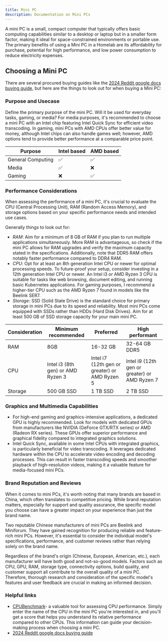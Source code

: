 ```yaml
---
title: Mini PC
description: Documentation on Mini PCs
---
```


A mini PC is a small, compact computer that typically offers basic computing capabilities similar to a desktop or laptop but in a smaller form factor, making it ideal for space-constrained environments or portable use.
The primary benefits of using a Mini PC in a Homelab are its affordability for purchase, potential for high performance, and low power consumption to reduce electricity expenses.

## Choosing a Mini PC

There are several procured buying guides like the [2024 Reddit google docs buying guide](https://docs.google.com/spreadsheets/d/1SWqLJ6tGmYHzqGaa4RZs54iw7C1uLcTU_rLTRHTOzaA/edit#gid=1054800310),
but here are the things to look out for when buying a Mini PC:

### Purpose and Usecase

Define the primary purpose of the mini PC. Will it be used for everyday tasks, gaming, or media? For media purposes, it's recommended to choose a mini PC with an Intel chip featuring Intel Quick Sync for efficient video transcoding. In gaming, mini PCs with AMD CPUs offer better value for money, although Intel chips can also handle games well; however, AMD options tend to provide better performance at a comparable price point.

| Purpose           | Intel based | AMD based |
|-------------------|-------------|-----------|
| General Computing | ✅           | ✅         |
| Media             | ✅           | ❌         |
| Gaming            | ❌           | ✅         |

### Performance Considerations

When assessing the performance of a mini PC, it's crucial to evaluate the CPU (Central Processing Unit), RAM (Random Access Memory), and storage options based on your specific performance needs and intended use cases.

Generally things to look out for:

- *RAM*: Aim for a minimum of 8 GB of RAM if you plan to run multiple applications simultaneously. More RAM is advantageous, so check if the mini PC allows for RAM upgrades and verify the maximum capacity stated in the specifications. Additionally, note that DDR5 RAM offers notably faster performance compared to DDR4 RAM.
- *CPU*: Opt for at least an 8th generation Intel CPU or newer for optimal processing speeds. To future-proof your setup, consider investing in a 12th generation Intel CPU or newer. An Intel i3 or AMD Ryzen 3 CPU is suitable for tasks like web browsing, document editing, and running basic Kubernetes applications. For gaming purposes, I recommend a higher-tier CPU such as the AMD Ryzen 7 found in models like the Beelink SER7.
- *Storage*: SSD (Solid State Drive) is the standard choice for primary storage in mini PCs due to its speed and reliability. Most mini PCs come equipped with SSDs rather than HDDs (Hard Disk Drives). Aim for at least 500 GB of SSD storage capacity for your main mini PC.

| Consideration | Minimum recommended               | Preferred                                     | High performant                               |
|---------------|-----------------------------------|-----------------------------------------------|-----------------------------------------------|
| RAM           | 8GB                               | 16-32 GB                                      | 32-64 GB DDR5                                 |
| CPU           | Intel i3 (8th gen) or AMD Ryzen 3 | Intel i7 (12th gen or greater) or AMD Ryzen 5 | Intel i9 (12th gen or greater) or AMD Ryzen 7 |
| Storage       | 500 GB SSD                        | 1 TB SSD                                      | 2 TB SSD                                      |

### Graphics and Multimedia Capabilities

- For high-end gaming and graphics-intensive applications, a dedicated GPU is highly recommended. Look for models with dedicated GPUs from manufacturers like NVIDIA (GeForce GTX/RTX series) or AMD (Radeon RX series). These GPUs offer superior performance and graphical fidelity compared to integrated graphics solutions.
- Intel Quick Sync, available in some Intel CPUs with integrated graphics, is particularly beneficial for video transcoding. It leverages dedicated hardware within the CPU to accelerate video encoding and decoding processes. This can result in faster transcoding speeds and smoother playback of high-resolution videos, making it a valuable feature for media-focused mini PCs.

### Brand Reputation and Reviews

When it comes to mini PCs, it's worth noting that many brands are based in China, which often translates to competitive pricing. While brand reputation matters, especially for support and quality assurance, the specific model you choose can have a greater impact on your experience than just the brand name.

Two reputable Chinese manufacturers of mini PCs are Beelink and Miniforum. They have gained recognition for producing reliable and feature-rich mini PCs. However, it's essential to consider the individual model's specifications, performance, and customer reviews rather than relying solely on the brand name.

Regardless of the brand's origin (Chinese, European, American, etc.), each manufacturer will have both good and not-so-good models. Factors such as CPU, GPU, RAM, storage type, connectivity options, build quality, and customer support all contribute to the overall quality of a mini PC. Therefore, thorough research and consideration of the specific model's features and user feedback are crucial in making an informed decision.

### Helpful links

- [CPUBenchmark](https://www.cpubenchmark.net/cpu_list.php)- a valuable tool for assessing CPU performance. Simply enter the name of the CPU in the mini PC you're interested in, and you'll get a score that helps you understand its relative performance compared to other CPUs. This information can guide your decision-making process when choosing a mini PC.
- [2024 Reddit google docs buying guide](https://docs.google.com/spreadsheets/d/1SWqLJ6tGmYHzqGaa4RZs54iw7C1uLcTU_rLTRHTOzaA/edit#gid=1054800310)

